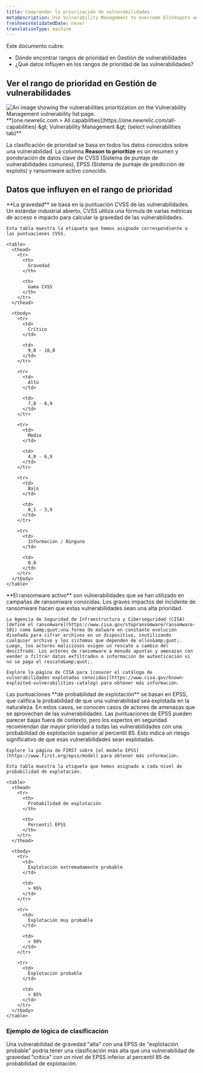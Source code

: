 ```yaml
---
title: Comprender la priorización de vulnerabilidades
metaDescription: Use Vulnerability Management to overcome blindspots and assign remediation to developers as a security team.
freshnessValidatedDate: never
translationType: machine
---
```


Este documento cubre:

* Dónde encontrar rangos de prioridad en Gestión de vulnerabilidades
* ¿Qué datos influyen en los rangos de prioridad de las vulnerabilidades?

## Ver el rango de prioridad en Gestión de vulnerabilidades

<img title="Vulnerability Management prioritization" alt="An image showing the vulnerabilities prioritization on the Vulnerability Management vulnerability list page." src="/images/vuln-priority-security.webp" />

<figcaption>
  <DNT>
    **[one.newrelic.com &gt; All capabilities](https://one.newrelic.com/all-capabilities) &amp;gt; Vulnerability Management &amp;gt; (select vulnerabilities tab)**
  </DNT>
</figcaption>

La clasificación de prioridad se basa en todos los datos conocidos sobre una vulnerabilidad. La columna **Reason to prioritize** es un resumen y ponderación de datos clave de CVSS (Sistema de puntaje de vulnerabilidades comunes), EPSS (Sistema de puntaje de predicción de exploits) y ransomware activo conocido.

## Datos que influyen en el rango de prioridad

<CollapserGroup>
  <Collapser className="freq-link" id="severity" title="Datos de gravedad">
    **La gravedad** se basa en la puntuación CVSS de las vulnerabilidades. Un estándar industrial abierto, CVSS utiliza una fórmula de varias métricas de acceso e impacto para calcular la gravedad de las vulnerabilidades.

    Esta tabla muestra la etiqueta que hemos asignado correspondiente a las puntuaciones CVSS.

    <table>
      <thead>
        <tr>
          <th>
            Gravedad
          </th>

          <th>
            Gama CVSS
          </th>
        </tr>
      </thead>

      <tbody>
        <tr>
          <td>
            Crítico
          </td>

          <td>
            9,0 - 10,0
          </td>
        </tr>

        <tr>
          <td>
            Alto
          </td>

          <td>
            7,0 - 8,9
          </td>
        </tr>

        <tr>
          <td>
            Medio
          </td>

          <td>
            4,0 - 6,9
          </td>
        </tr>

        <tr>
          <td>
            Bajo
          </td>

          <td>
            0,1 - 3,9
          </td>
        </tr>

        <tr>
          <td>
            Información / Ninguno
          </td>

          <td>
            0.0
          </td>
        </tr>
      </tbody>
    </table>
  </Collapser>

  <Collapser className="freq-link" id="active-ransomware" title="Datos de ransomware activos">
    **El ransomware activo** son vulnerabilidades que se han utilizado en campañas de ransomware conocidas. Los graves impactos del incidente de ransomware hacen que estas vulnerabilidades sean una alta prioridad.

    La Agencia de Seguridad de Infraestructura y Ciberseguridad (CISA) [define el ransomware](https://www.cisa.gov/stopransomware/ransomware-101) como &amp;quot;una forma de malware en constante evolución diseñada para cifrar archivos en un dispositivo, inutilizando cualquier archivo y los sistemas que dependen de ellos&amp;quot;. Luego, los actores maliciosos exigen un rescate a cambio del descifrado. Los actores de ransomware a menudo apuntan y amenazan con vender o filtrar datos exfiltrados o información de autenticación si no se paga el rescate&amp;quot;.

    Explore la página de CISA para [conocer el catálogo de vulnerabilidades explotadas conocidas](https://www.cisa.gov/known-exploited-vulnerabilities-catalog) para obtener más información.
  </Collapser>

  <Collapser className="freq-link" id="exploit-probability" title="Datos de probabilidad de explotación (EPSS)">
    Las puntuaciones **de probabilidad de explotación** se basan en EPSS, que califica la probabilidad de que una vulnerabilidad sea explotada en la naturaleza. En estos casos, se conocen casos de actores de amenazas que se aprovechan de las vulnerabilidades. Las puntuaciones de EPSS pueden parecer bajas fuera de contexto, pero los expertos en seguridad recomiendan dar mayor prioridad a todas las vulnerabilidades con una probabilidad de explotación superior al percentil 85. Esto indica un riesgo significativo de que esas vulnerabilidades sean explotadas.

    Explore la página de FIRST sobre [el modelo EPSS](https://www.first.org/epss/model) para obtener más información.

    Esta tabla muestra la etiqueta que hemos asignado a cada nivel de probabilidad de explotación.

    <table>
      <thead>
        <tr>
          <th>
            Probabilidad de explotación
          </th>

          <th>
            Percentil EPSS
          </th>
        </tr>
      </thead>

      <tbody>
        <tr>
          <td>
            Explotación extremadamente probable
          </td>

          <td>
            > 95%
          </td>
        </tr>

        <tr>
          <td>
            Explotación muy probable
          </td>

          <td>
            > 90%
          </td>
        </tr>

        <tr>
          <td>
            Explotación probable
          </td>

          <td>
            > 85%
          </td>
        </tr>
      </tbody>
    </table>
  </Collapser>
</CollapserGroup>

### Ejemplo de lógica de clasificación

Una vulnerabilidad de gravedad &quot;alta&quot; con una EPSS de &quot;explotación probable&quot; podría tener una clasificación más alta que una vulnerabilidad de gravedad &quot;crítica&quot; con un nivel de EPSS inferior al percentil 85 de probabilidad de explotación.